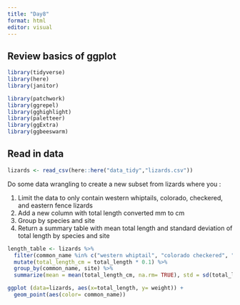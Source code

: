 ```yaml
---
title: "Day8"
format: html
editor: visual
---
```


## Review basics of ggplot 

```r
library(tidyverse)
library(here)
library(janitor)

library(patchwork)
library(ggrepel)
library(gghighlight)
library(paletteer)
library(ggExtra)
library(ggbeeswarm)

```

## Read in data

```r
lizards <- read_csv(here::here("data_tidy","lizards.csv"))
```

Do some data wrangling to create a new subset from lizards where you :

1.  Limit the data to only contain western whiptails, colorado, checkered, and eastern fence lizards
2.  Add a new column with total length converted mm to cm
3.  Group by species and site
4.  Return a summary table with mean total length and standard deviation of total length by species and site

```r
length_table <- lizards %>% 
  filter(common_name %in% c("western whiptail", "colorado checkered", "eastern fence lizards")) %>%
  mutate(total_length_cm = total_length * 0.1) %>%
  group_by(common_name, site) %>%
  summarize(mean = mean(total_length_cm, na.rm= TRUE), std = sd(total_length_cm, na.rm = TRUE))
```

```r
ggplot (data=lizards, aes(x=total_length, y= weight)) +
  geom_point(aes(color= common_name))
```
